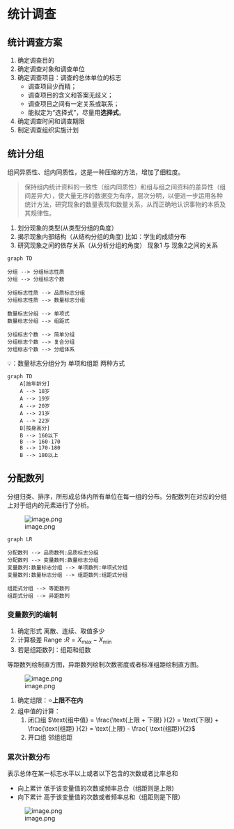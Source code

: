 # 统计调查

## 统计调查方案

1. 确定调查目的
2. 确定调查对象和调查单位
3. 确定调查项目：调查的总体单位的标志
    * 调查项目少而精；
    * 调查项目的含义和答案无歧义；
    * 调查项目之间有一定关系或联系；
    * 能拟定为“选择式”，尽量用**选择式**。

4.  确定调查时间和调查期限
5.  制定调查组织实施计划

## 统计分组

组间异质性、组内同质性，这是一种压缩的方法，增加了细粒度。

> 保持组内统计资料的一致性（组内同质性）和组与组之间资料的差异性（组间差异大），使大量无序的数据变为有序，层次分明，以便进一步运用各种统计方法，研究现象的数量表现和数量关系，从而正确地认识事物的本质及其规律性。

1. 划分现象的类型(从类型分组的角度）
2. 揭示现象内部结构（从结构分组的角度)
比如：学生的成绩分布
3. 研究现象之间的依存关系（从分析分组的角度）
现象1 与 现象2之间的关系

```mermaid
graph TD

分组 --> 分组标志性质
分组 --> 分组标志个数

分组标志性质 --> 品质标志分组
分组标志性质 --> 数量标志分组

数量标志分组 --> 单项式
数量标志分组 --> 组距式

分组标志个数 --> 简单分组
分组标志个数 --> 复合分组
分组标志个数 --> 分组体系
```

💡：数量标志分组分为 单项和组距 两种方式

```mermaid
graph TD
    A[按年龄分]
    A --> 18岁
    A --> 19岁
    A --> 20岁
    A --> 21岁
    A --> 22岁
    B[按身高分]
    B --> 160以下
    B --> 160-170
    B --> 170-180
    B --> 180以上
```
## 分配数列
分组归类、排序，所形成总体内所有单位在每一组的分布。分配数列在对应的分组上对于组内的元素进行了分析。

![image.png](https://img14.360buyimg.com/ddimg/jfs/t1/233159/9/5025/35086/6567380dF215826d1/3a0b1a82f2be9838.jpg)

```mermaid
graph LR

分配数列 --> 品质数列:品质标志分组
分配数列 --> 变量数列:数量标志分组
变量数列:数量标志分组 --> 单项数列:单项式分组
变量数列:数量标志分组 --> 组距数列:组距式分组

组距式分组 --> 等距数列
组距式分组 --> 异距数列
```

### 变量数列的编制

1. 确定形式 离散、连续、取值多少
2. 计算极差 Range :$R = X_{\max} -X_{\min}$ 
3. 若是组距数列：组距和组数

等距数列绘制直方图，异距数列绘制次数密度或者标准组距绘制直方图。

![image.png](https://img13.360buyimg.com/ddimg/jfs/t1/235393/11/5130/24582/656738b0Fa1260b49/9792e1a74cc10946.jpg)

1. 确定组限：⭐**上限不在内**
2. 组中值的计算：
   1. 闭口组 $\text{组中值} = \frac{\text{上限 + 下限} }{2} = \text{下限} + \frac{\text{组距} }{2} = \text{上限} - \frac{ \text{组距}}{2}$
   2. 开口组 邻组组距

### 累次计数分布

表示总体在某一标志水平以上或者以下包含的次数或者比率总和

- 向上累计 低于该变量值的次数或频率总合（组距则是上限)
- 向下累计 高于该变量值的次数或者频率总和（组距则是下限）

![image.png](https://img14.360buyimg.com/ddimg/jfs/t1/107961/2/35019/27117/656738daF17ad2c45/84a1330bd3da3abd.jpg)

